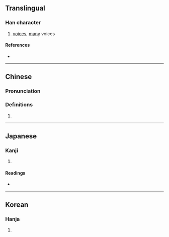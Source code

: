 {{character info/new}}

==Translingual==

===Han character===
{{Han char|rn=30|rad=口|as=07|sn=10|four=|canj=ROMR,XXROM|ids=⿰口何}}

# [[voice]]s, [[many]] voices

====References====
* {{Han ref|kx=0190.240|dkj=03657|dj=0410.050|hdz=10631.040|uh=54EC|ud=21740}}

----

==Chinese==
{{zh-forms}}

===Pronunciation===
{{zh-pron
|m=hé
|mc=y
|oc=y
|cat=
}}

===Definitions===
{{zh-hanzi}}

# {{rfdef|lang=zh}}

----

==Japanese==

===Kanji===
{{ja-kanji|grade=|rs=口07}}

# {{defn|lang=ja|sort=口07}}

====Readings====
* {{ja-readings|on=[[か]] (ka)|kun=[[しかる]] (shikaru), [[せめる]] (semeru)}}

----

==Korean==

===Hanja===
{{ko-hanja|hangeul=하|rv=ha|mr=ha}}

# {{defn|lang=ko|sort=口07}}